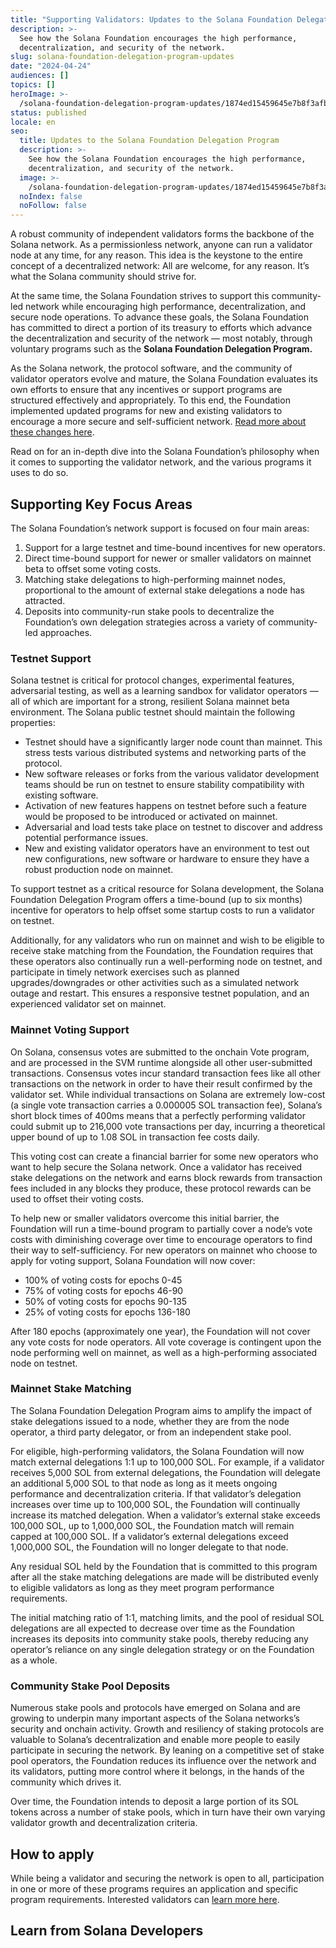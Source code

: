 ```yaml
---
title: "Supporting Validators: Updates to the Solana Foundation Delegation Program"
description: >-
  See how the Solana Foundation encourages the high performance,
  decentralization, and security of the network.
slug: solana-foundation-delegation-program-updates
date: "2024-04-24"
audiences: []
topics: []
heroImage: >-
  /solana-foundation-delegation-program-updates/1874ed15459645e7b8f3afb21a38041f.jpg
status: published
locale: en
seo:
  title: Updates to the Solana Foundation Delegation Program
  description: >-
    See how the Solana Foundation encourages the high performance,
    decentralization, and security of the network.
  image: >-
    /solana-foundation-delegation-program-updates/1874ed15459645e7b8f3afb21a38041f.jpg
  noIndex: false
  noFollow: false
---
```


A robust community of independent validators forms the backbone of the Solana network. As a permissionless network, anyone can run a validator node at any time, for any reason. This idea is the keystone to the entire concept of a decentralized network: All are welcome, for any reason. It’s what the Solana community should strive for.

At the same time, the Solana Foundation strives to support this community-led network while encouraging high performance, decentralization, and secure node operations. To advance these goals, the Solana Foundation has committed to direct a portion of its treasury to efforts which advance the decentralization and security of the network — most notably, through voluntary programs such as the **Solana Foundation Delegation Program.**

As the Solana network, the protocol software, and the community of validator operators evolve and mature, the Solana Foundation evaluates its own efforts to ensure that any incentives or support programs are structured effectively and appropriately. To this end, the Foundation implemented updated programs for new and existing validators to encourage a more secure and self-sufficient network. [Read more about these changes here](https://solana.com/news/solana-foundation-announces-end-of-tour-de-sun-22).

Read on for an in-depth dive into the Solana Foundation’s philosophy when it comes to supporting the validator network, and the various programs it uses to do so.

## Supporting Key Focus Areas

The Solana Foundation’s network support is focused on four main areas:

1.  Support for a large testnet and time-bound incentives for new operators.
2.  Direct time-bound support for newer or smaller validators on mainnet beta to offset some voting costs.
3.  Matching stake delegations to high-performing mainnet nodes, proportional to the amount of external stake delegations a node has attracted.
4.  Deposits into community-run stake pools to decentralize the Foundation’s own delegation strategies across a variety of community-led approaches.

### Testnet Support

Solana testnet is critical for protocol changes, experimental features, adversarial testing, as well as a learning sandbox for validator operators — all of which are important for a strong, resilient Solana mainnet beta environment. The Solana public testnet should maintain the following properties:

- Testnet should have a significantly larger node count than mainnet. This stress tests various distributed systems and networking parts of the protocol.
- New software releases or forks from the various validator development teams should be run on testnet to ensure stability compatibility with existing software.
- Activation of new features happens on testnet before such a feature would be proposed to be introduced or activated on mainnet.
- Adversarial and load tests take place on testnet to discover and address potential performance issues.
- New and existing validator operators have an environment to test out new configurations, new software or hardware to ensure they have a robust production node on mainnet.

To support testnet as a critical resource for Solana development, the Solana Foundation Delegation Program offers a time-bound (up to six months) incentive for operators to help offset some startup costs to run a validator on testnet.

Additionally, for any validators who run on mainnet and wish to be eligible to receive stake matching from the Foundation, the Foundation requires that these operators also continually run a well-performing node on testnet, and participate in timely network exercises such as planned upgrades/downgrades or other activities such as a simulated network outage and restart. This ensures a responsive testnet population, and an experienced validator set on mainnet.

### Mainnet Voting Support

On Solana, consensus votes are submitted to the onchain Vote program, and are processed in the SVM runtime alongside all other user-submitted transactions. Consensus votes incur standard transaction fees like all other transactions on the network in order to have their result confirmed by the validator set. While individual transactions on Solana are extremely low-cost (a single vote transaction carries a 0.000005 SOL transaction fee), Solana’s short block times of 400ms means that a perfectly performing validator could submit up to 216,000 vote transactions per day, incurring a theoretical upper bound of up to 1.08 SOL in transaction fee costs daily.

This voting cost can create a financial barrier for some new operators who want to help secure the Solana network. Once a validator has received stake delegations on the network and earns block rewards from transaction fees included in any blocks they produce, these protocol rewards can be used to offset their voting costs.

To help new or smaller validators overcome this initial barrier, the Foundation will run a time-bound program to partially cover a node’s vote costs with diminishing coverage over time to encourage operators to find their way to self-sufficiency. For new operators on mainnet who choose to apply for voting support, Solana Foundation will now cover:

- 100% of voting costs for epochs 0-45
- 75% of voting costs for epochs 46-90
- 50% of voting costs for epochs 90-135
- 25% of voting costs for epochs 136-180

After 180 epochs (approximately one year), the Foundation will not cover any vote costs for node operators. All vote coverage is contingent upon the node performing well on mainnet, as well as a high-performing associated node on testnet.

### Mainnet Stake Matching

The Solana Foundation Delegation Program aims to amplify the impact of stake delegations issued to a node, whether they are from the node operator, a third party delegator, or from an independent stake pool.

For eligible, high-performing validators, the Solana Foundation will now match external delegations 1:1 up to 100,000 SOL. For example, if a validator receives 5,000 SOL from external delegations, the Foundation will delegate an additional 5,000 SOL to that node as long as it meets ongoing performance and decentralization criteria. If that validator’s delegation increases over time up to 100,000 SOL, the Foundation will continually increase its matched delegation. When a validator’s external stake exceeds 100,000 SOL, up to 1,000,000 SOL, the Foundation match will remain capped at 100,000 SOL. If a validator’s external delegations exceed 1,000,000 SOL, the Foundation will no longer delegate to that node.

Any residual SOL held by the Foundation that is committed to this program after all the stake matching delegations are made will be distributed evenly to eligible validators as long as they meet program performance requirements.

The initial matching ratio of 1:1, matching limits, and the pool of residual SOL delegations are all expected to decrease over time as the Foundation increases its deposits into community stake pools, thereby reducing any operator’s reliance on any single delegation strategy or on the Foundation as a whole.

### Community Stake Pool Deposits

Numerous stake pools and protocols have emerged on Solana and are growing to underpin many important aspects of the Solana networks’s security and onchain activity. Growth and resiliency of staking protocols are valuable to Solana’s decentralization and enable more people to easily participate in securing the network. By leaning on a competitive set of stake pool operators, the Foundation reduces its influence over the network and its validators, putting more control where it belongs, in the hands of the community which drives it.

Over time, the Foundation intends to deposit a large portion of its SOL tokens across a number of stake pools, which in turn have their own varying validator growth and decentralization criteria.

## How to apply

While being a validator and securing the network is open to all, participation in one or more of these programs requires an application and specific program requirements. Interested validators can [learn more here](https://solana.org/delegation-program).

## Learn from Solana Developers
